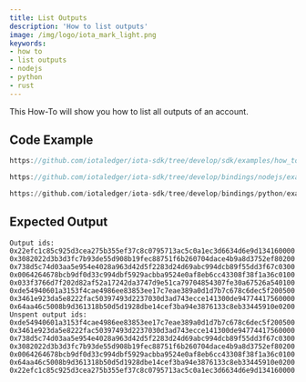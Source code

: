 ```yaml
---
title: List Outputs
description: 'How to list outputs'
image: /img/logo/iota_mark_light.png
keywords:
- how to
- list outputs
- nodejs
- python
- rust
---
```



This How-To will show you how to list all outputs of an account.

## Code Example

<Tabs groupId="language">
<TabItem value="rust" label="Rust">

```rust reference
https://github.com/iotaledger/iota-sdk/tree/develop/sdk/examples/how_tos/accounts_and_addresses/list_outputs.rs
```

</TabItem>
<TabItem value="nodejs" label="Nodejs">

```typescript reference
https://github.com/iotaledger/iota-sdk/tree/develop/bindings/nodejs/examples/how_tos/accounts_and_addresses/list-outputs.ts
```

</TabItem>
<TabItem value="python" label="Python">

```python reference
https://github.com/iotaledger/iota-sdk/tree/develop/bindings/python/examples/how_tos/accounts_and_addresses/list_outputs.py
```

</TabItem>
</Tabs>

## Expected Output

```plaintext
Output ids:
0x22efc1c85c925d3cea275b355ef37c8c0795713ac5c0a1ec3d6634d6e9d134160000
0x3082022d3b3d3fc7b93de55d908b19fec88751f6b260704dace4b9a8d3752ef80200
0x738d5c74d03aa5e954e4028a963d42d5f2283d24d69abc994dcb89f55dd3f67c0300
0x0064264678bcb9df0d33c994dbf5929acbba9524e0af8eb6cc43308f38f1a36c0100
0x033f3766d7f202d82af52a17242da3747d9e51ca79704854307fe30a67526a540100
0xde54940601a3153f4cae4986ee83853ee17c7eae389a0d1d7b7c678c6dec5f200500
0x3461e923da5e8222fac50397493d2237030d3ad743ecce141300de94774417560000
0x64aa46c5008b9d361318b50d5d1928dbe14cef3ba94e3876133c8eb33445910e0200
Unspent output ids:
0xde54940601a3153f4cae4986ee83853ee17c7eae389a0d1d7b7c678c6dec5f200500
0x3461e923da5e8222fac50397493d2237030d3ad743ecce141300de94774417560000
0x738d5c74d03aa5e954e4028a963d42d5f2283d24d69abc994dcb89f55dd3f67c0300
0x3082022d3b3d3fc7b93de55d908b19fec88751f6b260704dace4b9a8d3752ef80200
0x0064264678bcb9df0d33c994dbf5929acbba9524e0af8eb6cc43308f38f1a36c0100
0x64aa46c5008b9d361318b50d5d1928dbe14cef3ba94e3876133c8eb33445910e0200
0x22efc1c85c925d3cea275b355ef37c8c0795713ac5c0a1ec3d6634d6e9d134160000
```
